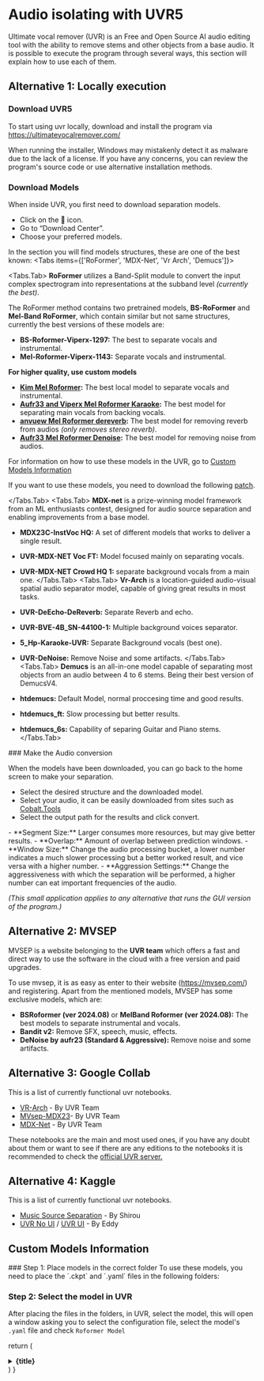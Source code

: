 
# Audio isolating with UVR5

Ultimate vocal remover (UVR) is an Free and Open Source AI audio editing tool with the ability to remove stems and other objects from a base audio. It is possible to execute the program through several ways, this section will explain how to use each of them.
<Steps>
## Alternative 1: Locally execution
### Download UVR5

To start using uvr locally, download and install the program via https://ultimatevocalremover.com/

<Callout type="info" emoji="ℹ️">
When running the installer, Windows may mistakenly detect it as malware due to the lack of a license. If you have any concerns, you can review the program's source code or use alternative installation methods.
</Callout>

### Download Models 
When inside UVR, you first need to download separation models.

- Click on the 🔧 icon.
- Go to “Download Center”.
- Choose your preferred models.

In the section you will find models structures, these are one of the best known:
<Tabs items={['RoFormer', 'MDX-Net', 'Vr Arch', 'Demucs']}>

  <Tabs.Tab>
  **RoFormer** utilizes a Band-Split module to convert the input complex spectrogram into representations at the subband level *(currently the best)*. 
  
  The RoFormer method contains two pretrained models, **BS-RoFormer** and **Mel-Band RoFormer**, which contain similar but not same structures, currently the best versions of these models are:

 - **BS-Roformer-Viperx-1297:** The best to separate vocals and instrumental.
 - **Mel-Roformer-Viperx-1143:** Separate vocals and instrumental.

  **For higher quality, use custom models**
 <FAQBox title="Custom Models">
 - **[Kim Mel Roformer](https://huggingface.co/shiromiya/audio-separation-models/tree/main/Kim-MelRoformer):** The best local model to separate vocals and instrumental.
 - **[Aufr33 and Viperx Mel Roformer Karaoke](https://huggingface.co/shiromiya/audio-separation-models/tree/main/mel_band_roformer_karaoke_aufr33_viperx):** The best model for separating main vocals from backing vocals.
 - **[anvuew Mel Roformer dereverb](https://huggingface.co/anvuew/dereverb_mel_band_roformer/tree/main):** The best model for removing reverb from audios *(only removes stereo reverb)*.
 - **[Aufr33 Mel Roformer Denoise](https://huggingface.co/jarredou/aufr33_MelBand_Denoise/resolve/main):** The best model for removing noise from audios.
 
 For information on how to use these models in the UVR, go to [Custom Models Information](#custom-models)
</FAQBox>

 If you want to use these models, you need to download the following [patch](https://github.com/TRvlvr/model_repo/releases/download/uvr_update_patches/UVR_Patch_4_14_24_18_7_BETA_full_Roformer.exe).

  </Tabs.Tab>
  <Tabs.Tab>
  **MDX-net** is a prize-winning model framework from an ML enthusiasts contest, designed for audio source separation and enabling improvements from a base model.

  - **MDX23C-InstVoc HQ:** A set of different models that works to deliver a single result.
  - **UVR-MDX-NET Voc FT:** Model focused mainly on separating vocals.
  - **UVR-MDX-NET Crowd HQ 1:** separate background vocals from a main one.
  </Tabs.Tab>
  <Tabs.Tab>
**Vr-Arch** is a location-guided audio-visual spatial audio separator model, capable of giving great results in most tasks.

  - **UVR-DeEcho-DeReverb:** Separate Reverb and echo.
  - **UVR-BVE-4B_SN-44100-1:** Multiple background voices separator.
  - **5_Hp-Karaoke-UVR:** Separate Background vocals (best one).
  - **UVR-DeNoise:** Remove Noise and some artifacts.
  </Tabs.Tab>
  <Tabs.Tab>
   **Demucs** is an all-in-one model capable of separating most objects from an audio between 4 to 6 stems. Being their best version of DemucsV4. 
  - **htdemucs:** Default Model, normal proccesing time and good results.
  - **htdemucs_ft:** Slow processing but better results.
  - **htdemucs_6s:** Capability of separing Guitar and Piano stems.
</Tabs.Tab>
</Tabs> 
### Make the Audio conversion

When the models have been downloaded, you can go back to the home screen to make your separation.

- Select the desired structure and the downloaded model.
- Select your audio, it can be easily downloaded from sites such as [Cobalt.Tools](https://cobalt.tools/)
- Select the output path for the results and click convert.

<FAQBox title="Other Options">
- **Segment Size:** Larger consumes more resources, but may give better results.
- **Overlap:** Amount of overlap between prediction windows.
- **Window Size:** Change the audio processing bucket, a lower number indicates a much slower processing but a better worked result, and vice versa with a higher number.
- **Aggression Settings:** Change the aggressiveness with which the separation will be performed, a higher number can eat important frequencies of the audio.
</FAQBox>

*(This small application applies to any alternative that runs the GUI version of the program.)*
</Steps>

## Alternative 2: MVSEP

MVSEP is a website belonging to the **UVR team** which offers a fast and direct way to use the software in the cloud with a free version and paid upgrades.

To use mvsep, it is as easy as enter to their website (https://mvsep.com/) and registering. Apart from the mentioned models, MVSEP has some exclusive models, which are:

- **BSRoformer (ver 2024.08)** or **MelBand Roformer (ver 2024.08):** The best models to separate instrumental and vocals.
- **Bandit v2:** Remove SFX, speech, music, effects.
- **DeNoise by aufr23 (Standard & Aggressive):** Remove noise and some artifacts.

## Alternative 3: Google Collab
This is a list of currently functional uvr notebooks.
<Steps>
- [VR-Arch](https://colab.research.google.com/drive/16Q44VBJiIrXOgTINztVDVeb0XKhLKHwl?usp=sharing#scrollTo=CT8TuXWLBrXF) - By UVR Team
- [MVsep-MDX23](https://colab.research.google.com/github/jarredou/MVSEP-MDX23-Colab_v2/blob/v2.4/MVSep-MDX23-Colab.ipynb)- By UVR Team
- [MDX-Net](https://colab.research.google.com/github/NaJeongMo/Colab-for-MDX_B/blob/main/MDX-Net_Colab.ipynb) - By UVR Team

These notebooks are the main and most used ones, if you have any doubt about them or want to see if there are any editions to the notebooks it is recommended to check the [official UVR server.](https://discord.gg/P7FhQFH)
</Steps>

## Alternative 4: Kaggle
This is a list of currently functional uvr notebooks.
<Steps>
- [Music Source Separation](https://www.kaggle.com/code/shiromiya/music-source-separation-training-kaggle) - By Shirou
- [UVR No UI](https://www.kaggle.com/code/eddycrack864/uvr5-no-ui) / [UVR UI](https://www.kaggle.com/code/eddycrack864/uvr5-ui) - By Eddy
</Steps>

## <a id="custom-models">Custom Models Information</a>
<Steps>
### Step 1: Place models in the correct folder
To use these models, you need to place the `.ckpt` and `.yaml` files in the following folders:

<div style={{ display: 'flex', justifyContent: 'center', alignItems: 'center', marginTop: '20px' }}>
  <div style={{ margin: '0 10px' }}>
    <FileTree>
      <FileTree.Folder name="C:" defaultOpen>
        <FileTree.Folder name="Ultimate Vocal Remover" defaultOpen>
          <FileTree.Folder name="models" defaultOpen>
            <FileTree.Folder name="MDX_Net_Models" defaultOpen>
              <FileTree.File name="model.ckpt" />
              <FileTree.Folder name="model_data" defaultOpen>
                <FileTree.Folder name="mdx_c_configs" defaultOpen>
                  <FileTree.File name="config.yaml" />
                </FileTree.Folder>
              </FileTree.Folder>
            </FileTree.Folder>
          </FileTree.Folder>
        </FileTree.Folder>
      </FileTree.Folder>
    </FileTree>
  </div>
</div>

### Step 2: Select the model in UVR
After placing the files in the folders, in UVR, select the model, this will open a window asking you to select the configuration file, select the model's `.yaml` file and check `Roformer Model`
</Steps>

  return (
    <details
      close
      className="last-of-type:mb-0 rounded-lg bg-neutral-50 dark:bg-neutral-800 p-2 mt-4"
    >
      <summary>
        <strong className="text-lg">{title}</strong>
      </summary>
      <div className="nx-p-2">{children}</div>
    </details>
  )
}

